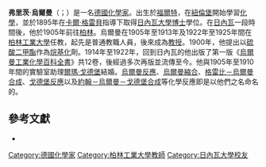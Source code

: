 {{Infobox scientist 
|name = 弗里茨·烏爾曼
|native_name = Fritz Ullmann
|image = 
|image_size =
|caption = Fritz Ullmann
|birth_date = {{Birth date|1875|7|2}}
|birth_place = [[德國|德國]][[福爾特|福爾特]]
|residence = 
|nationality = 
|death_date = {{death date and age|1939|3|17|1875|7|2}} 
|death_place = 德國[[柏林|柏林]]
|field = 
|work_institution = [[柏林工業大學|柏林工業大學]]<br/>[[日內瓦大學|日內瓦大學]]
|alma_mater = [[日內瓦大學|日內瓦大學]]
|doctoral_advisor = [[卡爾·格雷貝|卡爾·格雷貝]]
|doctoral_students = 
|known_for = [[烏爾曼工業化學百科全書|烏爾曼工業化學百科全書]]<br>[[烏耳曼反應|烏爾曼反應]]<br>[[Ullmann二芳醚合成|烏爾曼二芳醚合成]]
|prizes = 
|religion = 
|footnotes =
}}
'''弗里茨·烏爾曼'''（{{lang-de|Fritz Ullmann}}；{{bd|1875年|7月2日|1939年|3月17日}}）是一名[[德國|德國]][[化學家|化學家]]。出生於[[福爾特|福爾特]]，在[[紐倫堡|紐倫堡]]開始學習[[化學|化學]]，並於1895年在[[卡爾·格雷貝|卡爾·格雷貝]]指導下取得[[日內瓦大學|日內瓦大學]][[博士|博士]]學位。在[[日內瓦|日內瓦]]一段時間後，他於1905年前往[[柏林|柏林]]。烏爾曼在1905年至1913年及1922年至1925年間在[[柏林工業大學|柏林工業大學]]任教，起先是普通教職人員，後來成為[[教授|教授]]。1900年，他提出以[[硫酸二甲酯|硫酸二甲酯]]作為[[烷基化|烷基化]]劑。1914年至1922年，回到日內瓦的他出版了第一版《[[烏爾曼工業化學百科全書|烏爾曼工業化學百科全書]]》共12卷，後經過多次再版並流傳至今。他與1905年至1910年間的實驗室助理[[爾瑪·戈德堡|爾瑪·戈德堡]]結婚。[[烏耳曼反應|烏爾曼反應]]、[[Ullmann二芳醚合成|烏爾曼縮合]]、[[咔唑|格雷比－烏爾曼合成]]、[[Ullmann二芳醚合成|戈德堡反應]]以及[[Ullmann二芳醚合成|約翰－烏爾曼－戈德堡合成]]等化學反應即是以他們之名命名的。

==參考文獻==
* {{cite journal
|title = Obituary: Fritz Ullmann 1875-1939 
|author = Kurt H. Meyer
|journal = [[Helvetica_Chimica_Acta|Helvetica Chimica Acta]] 
|volume = 23 
|issue = 1
|pages = 93–100 
|year = 1940 
|url = 
|doi = 10.1002/hlca.19400230110}}

[[Category:德國化學家|Category:德國化學家]]
[[Category:柏林工業大學教師|Category:柏林工業大學教師]]
[[Category:日內瓦大學校友|Category:日內瓦大學校友]]